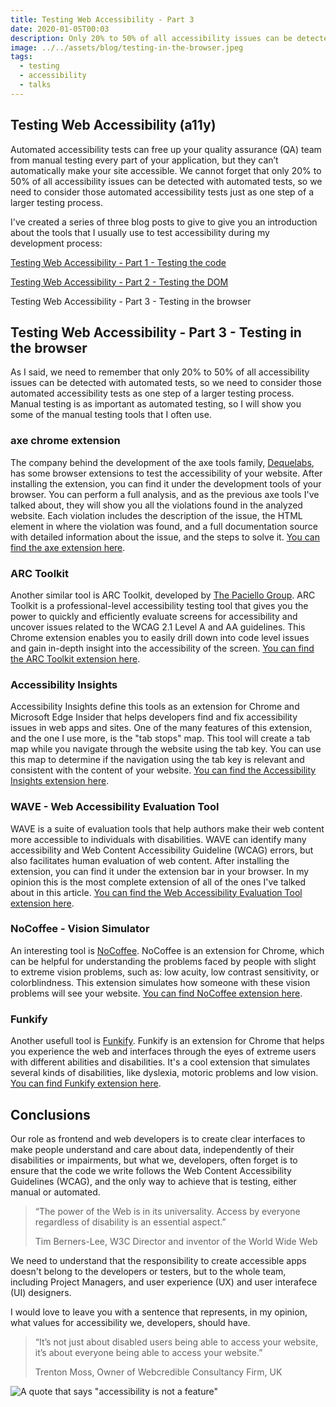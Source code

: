 ```yaml
---
title: Testing Web Accessibility - Part 3
date: 2020-01-05T00:03
description: Only 20% to 50% of all accessibility issues can be detected with automated tests, so we need to consider those automated accessibility tests as one step of a larger testing process.
image: ../../assets/blog/testing-in-the-browser.jpeg
tags:
  - testing
  - accessibility
  - talks
---
```


## Testing Web Accessibility (a11y)

Automated accessibility tests can free up your quality assurance (QA) team from manual testing every part of your application, but they can’t automatically make your site accessible.
We cannot forget that only 20% to 50% of all accessibility issues can be detected with automated tests, so we need to consider those automated accessibility tests just as one step of a larger testing process.

I've created a series of three blog posts to give to give you an introduction about the tools that I usually use to test accessibility during my development process:

[Testing Web Accessibility - Part 1 - Testing the code](/testing-web-accessibility-part-1)

[Testing Web Accessibility - Part 2 - Testing the DOM](/testing-web-accessibility-part-2)

Testing Web Accessibility - Part 3 - Testing in the browser

## Testing Web Accessibility - Part 3 - Testing in the browser

As I said, we need to remember that only 20% to 50% of all accessibility issues can be detected with automated tests,
so we need to consider those automated accessibility tests as one step of a larger testing process.
Manual testing is as important as automated testing, so I will show you some of the manual testing tools that I often use.

### axe chrome extension

The company behind the development of the axe tools family, [Dequelabs](https://www.deque.com/axe/), has some browser extensions to test the accessibility of your website.
After installing the extension, you can find it under the development tools of your browser.
You can perform a full analysis, and as the previous axe tools I've talked about, they will show you all the violations found in the analyzed website.
Each violation includes the description of the issue, the HTML element in where the violation was found, and a full documentation source with detailed information about the issue, and the steps to solve it.
[You can find the axe extension here](https://www.deque.com/axe/axe-for-web/).

### ARC Toolkit

Another similar tool is ARC Toolkit, developed by [The Paciello Group](https://www.paciellogroup.com/).
ARC Toolkit is a professional-level accessibility testing tool that gives you the power to quickly and efficiently evaluate screens for accessibility and uncover issues related to the WCAG 2.1 Level A and AA guidelines.
This Chrome extension enables you to easily drill down into code level issues and gain in-depth insight into the accessibility of the screen.
[You can find the ARC Toolkit extension here](https://www.paciellogroup.com/toolkit/).

### Accessibility Insights

Accessibility Insights define this tools as an extension for Chrome and Microsoft Edge Insider that helps developers find and fix accessibility issues in web apps and sites.
One of the many features of this extension, and the one I use more, is the "tab stops" map. This tool will create a tab map while you navigate through the website using the tab key.
You can use this map to determine if the navigation using the tab key is relevant and consistent with the content of your website.
[You can find the Accessibility Insights extension here](https://accessibilityinsights.io/docs/en/web/overview).

### WAVE - Web Accessibility Evaluation Tool

WAVE is a suite of evaluation tools that help authors make their web content more accessible to individuals with disabilities.
WAVE can identify many accessibility and Web Content Accessibility Guideline (WCAG) errors, but also facilitates human evaluation of web content.
After installing the extension, you can find it under the extension bar in your browser.
In my opinion this is the most complete extension of all of the ones I've talked about in this article.
[You can find the Web Accessibility Evaluation Tool extension here](https://wave.webaim.org/extension/).

### NoCoffee - Vision Simulator

An interesting tool is [NoCoffee](https://accessgarage.wordpress.com/).
NoCoffee is an extension for Chrome, which can be helpful for understanding the problems faced by people with slight to extreme vision problems, such as: low acuity, low contrast sensitivity, or colorblindness.
This extension simulates how someone with these vision problems will see your website.
[You can find NoCoffee extension here](https://accessgarage.wordpress.com/).

### Funkify

Another usefull tool is [Funkify](https://www.funkify.org).
Funkify is an extension for Chrome that helps you experience the web and interfaces through the eyes of extreme users with different abilities and disabilities.
It's a cool extension that simulates several kinds of disabilities, like dyslexia, motoric problems and low vision.
[You can find Funkify extension here](https://www.funkify.org).

## Conclusions

Our role as frontend and web developers is to create clear interfaces to make people understand and care about data, independently of their disabilities or impairments,
but what we, developers, often forget is to ensure that the code we write follows the Web Content Accessibility Guidelines (WCAG), and the only way to achieve that is testing, either manual or automated.

> “The power of the Web is in its universality. Access by everyone regardless of disability is an essential aspect.”
>
> Tim Berners-Lee, W3C Director and inventor of the World Wide Web

We need to understand that the responsibility to create accessible apps doesn't belong to the developers or testers, but to the whole team, including Project Managers, and user experience (UX) and user interafece (UI) designers.

I would love to leave you with a sentence that represents, in my opinion, what values for accessibility we, developers, should have.

> “It’s not just about disabled users being able to access your website, it’s about everyone being able to access your website.”
>
> Trenton Moss, Owner of Webcredible Consultancy Firm, UK

![A quote that says "accessibility is not a feature"](../../assets/blog/a11y-is-not-a-feature.jpeg)

